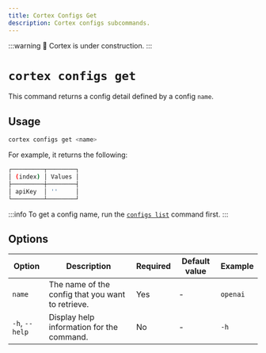 ```yaml
---
title: Cortex Configs Get
description: Cortex configs subcommands.
---
```


:::warning
🚧 Cortex is under construction.
:::

# `cortex configs get`

This command returns a config detail defined by a config `name`.



## Usage

```bash
cortex configs get <name>
```
For example, it returns the following:
```bash
┌─────────┬────────┐
│ (index) │ Values │
├─────────┼────────┤
│ apiKey  │ ''     │
└─────────┴────────┘

```
:::info
To get a config name, run the [`configs list`](/docs/cli/configs/list) command first.
:::
## Options

| Option            | Description                                           | Required | Default value | Example         |
|-------------------|-------------------------------------------------------|----------|---------------|-----------------|
| `name`        | The name of the config that you want to retrieve.     | Yes      | -             | `openai`|
| `-h`, `--help`    | Display help information for the command.             | No       | -             | `-h`        |


